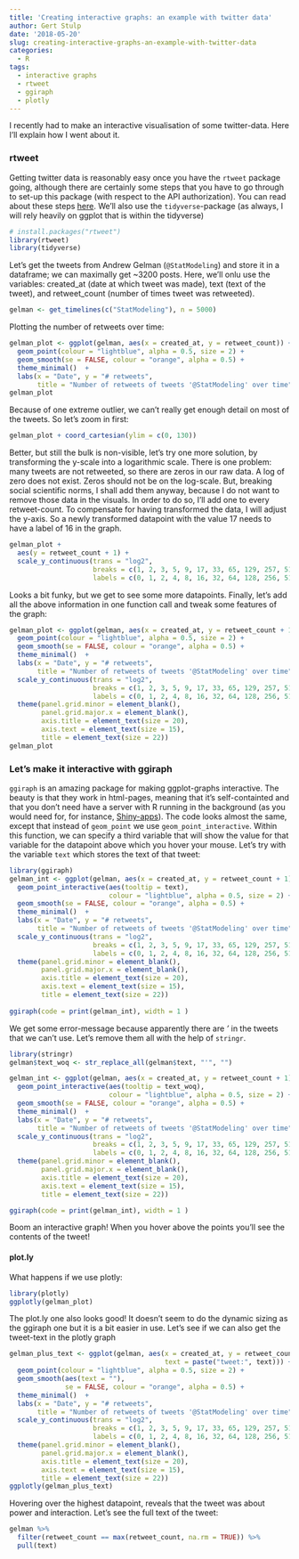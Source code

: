 ```yaml
---
title: 'Creating interactive graphs: an example with twitter data'
author: Gert Stulp
date: '2018-05-20'
slug: creating-interactive-graphs-an-example-with-twitter-data
categories:
  - R
tags:
  - interactive graphs
  - rtweet
  - ggiraph
  - plotly
---
```


I recently had to make an interactive visualisation of some twitter-data. Here I'll explain how I went about it. 

### rtweet
Getting twitter data is reasonably easy once you have the `rtweet` package going, although there are certainly some steps that you have to go through to set-up this package (with respect to the API authorization). You can read about these steps [here](http://rtweet.info/). We'll also use the `tidyverse`-package (as always, I will rely heavily on ggplot that is within the tidyverse)  
```r
# install.packages("rtweet")
library(rtweet)
library(tidyverse)
```

Let's get the tweets from Andrew Gelman (`@StatModeling`) and store it in a dataframe; we can maximally get ~3200 posts. Here, we'll onlu use the variables: created_at (date at which tweet was made), text (text of the tweet), and retweet_count (number of times tweet was retweeted).
```r
gelman <- get_timelines(c("StatModeling"), n = 5000)
```

Plotting the number of retweets over time:
```r
gelman_plot <- ggplot(gelman, aes(x = created_at, y = retweet_count)) +
  geom_point(colour = "lightblue", alpha = 0.5, size = 2) +
  geom_smooth(se = FALSE, colour = "orange", alpha = 0.5) +
  theme_minimal()  +
  labs(x = "Date", y = "# retweets", 
       title = "Number of retweets of tweets '@StatModeling' over time") 
gelman_plot 
```

Because of one extreme outlier, we can't really get enough detail on most of the tweets. So let's zoom in first: 
```r
gelman_plot + coord_cartesian(ylim = c(0, 130))
```

Better, but still the bulk is non-visible, let's try one more solution, by transforming the y-scale into a logarithmic scale. There is one problem: many tweets are not retweeted, so there are zeros in our raw data. A log of zero does not exist. Zeros should not be on the log-scale. But, breaking social scientific norms, I shall add them anyway, because I do not want to remove those data in the visuals. In order to do so, I'll add one to every retweet-count. To compensate for having transformed the data, I will adjust the y-axis. So a newly transformed datapoint with the value 17 needs to have a label of 16 in the graph.   

```r
gelman_plot + 
  aes(y = retweet_count + 1) +
  scale_y_continuous(trans = "log2",
                     breaks = c(1, 2, 3, 5, 9, 17, 33, 65, 129, 257, 513),
                     labels = c(0, 1, 2, 4, 8, 16, 32, 64, 128, 256, 512))
```

Looks a bit funky, but we get to see some more datapoints. Finally, let's add all the above information in one function call and tweak some features of the graph:
```r
gelman_plot <- ggplot(gelman, aes(x = created_at, y = retweet_count + 1)) +
  geom_point(colour = "lightblue", alpha = 0.5, size = 2) +
  geom_smooth(se = FALSE, colour = "orange", alpha = 0.5) +
  theme_minimal()  +
  labs(x = "Date", y = "# retweets", 
       title = "Number of retweets of tweets '@StatModeling' over time") +
  scale_y_continuous(trans = "log2",
                     breaks = c(1, 2, 3, 5, 9, 17, 33, 65, 129, 257, 513),
                     labels = c(0, 1, 2, 4, 8, 16, 32, 64, 128, 256, 512)) +
  theme(panel.grid.minor = element_blank(),
        panel.grid.major.x = element_blank(),
        axis.title = element_text(size = 20),
        axis.text = element_text(size = 15),
        title = element_text(size = 22)) 
gelman_plot
```

### Let's make it interactive with ggiraph
`ggiraph` is an amazing package for making ggplot-graphs interactive. The beauty is that they work in html-pages, meaning that it's self-containted and that you don't need have a server with R running in the background (as you would need for, for instance, [Shiny-apps](https://shiny.rstudio.com/)). The code looks almost the same, except that instead of `geom_point` we use `geom_point_interactive`. Within this function, we can specify a third variable that will show the value for that variable for the datapoint above which you hover your mouse. Let's try with the variable `text` which stores the text of that tweet:
```r
library(ggiraph)
gelman_int <- ggplot(gelman, aes(x = created_at, y = retweet_count + 1)) +
  geom_point_interactive(aes(tooltip = text), 
                         colour = "lightblue", alpha = 0.5, size = 2) +
  geom_smooth(se = FALSE, colour = "orange", alpha = 0.5) +
  theme_minimal()  +
  labs(x = "Date", y = "# retweets", 
       title = "Number of retweets of tweets '@StatModeling' over time") +
  scale_y_continuous(trans = "log2",
                     breaks = c(1, 2, 3, 5, 9, 17, 33, 65, 129, 257, 513),
                     labels = c(0, 1, 2, 4, 8, 16, 32, 64, 128, 256, 512)) +
  theme(panel.grid.minor = element_blank(),
        panel.grid.major.x = element_blank(),
        axis.title = element_text(size = 20),
        axis.text = element_text(size = 15),
        title = element_text(size = 22)) 
  
ggiraph(code = print(gelman_int), width = 1 )
```

We get some error-message because apparently there are *'* in the tweets that we can't use. Let's remove them all with the help of `stringr`.
```r
library(stringr)
gelman$text_woq <- str_replace_all(gelman$text, "'", "")

gelman_int <- ggplot(gelman, aes(x = created_at, y = retweet_count + 1)) +
  geom_point_interactive(aes(tooltip = text_woq), 
                         colour = "lightblue", alpha = 0.5, size = 2) +
  geom_smooth(se = FALSE, colour = "orange", alpha = 0.5) +
  theme_minimal()  +
  labs(x = "Date", y = "# retweets", 
       title = "Number of retweets of tweets '@StatModeling' over time") +
  scale_y_continuous(trans = "log2",
                     breaks = c(1, 2, 3, 5, 9, 17, 33, 65, 129, 257, 513),
                     labels = c(0, 1, 2, 4, 8, 16, 32, 64, 128, 256, 512)) +
  theme(panel.grid.minor = element_blank(),
        panel.grid.major.x = element_blank(),
        axis.title = element_text(size = 20),
        axis.text = element_text(size = 15),
        title = element_text(size = 22)) 

ggiraph(code = print(gelman_int), width = 1 )
```


Boom an interactive graph! When you hover above the points you'll see the contents of the tweet!

#### plot.ly
What happens if we use plotly:
```r
library(plotly)
ggplotly(gelman_plot)
```

The plot.ly one also looks good! It doesn't seem to do the dynamic sizing as the ggiraph one but it is a bit easier in use. Let's see if we can also get the tweet-text in the plotly graph
```r
gelman_plus_text <- ggplot(gelman, aes(x = created_at, y = retweet_count + 1,
                                       text = paste("tweet:", text))) +
  geom_point(colour = "lightblue", alpha = 0.5, size = 2) +
  geom_smooth(aes(text = ""),
              se = FALSE, colour = "orange", alpha = 0.5) +
  theme_minimal()  +
  labs(x = "Date", y = "# retweets", 
       title = "Number of retweets of tweets '@StatModeling' over time") +
  scale_y_continuous(trans = "log2",
                     breaks = c(1, 2, 3, 5, 9, 17, 33, 65, 129, 257, 513),
                     labels = c(0, 1, 2, 4, 8, 16, 32, 64, 128, 256, 512)) +
  theme(panel.grid.minor = element_blank(),
        panel.grid.major.x = element_blank(),
        axis.title = element_text(size = 20),
        axis.text = element_text(size = 15),
        title = element_text(size = 22)) 
ggplotly(gelman_plus_text)
```

Hovering over the highest datapoint, reveals that the tweet was about power and interaction. Let's see the full text of the tweet:
```r
gelman %>% 
  filter(retweet_count == max(retweet_count, na.rm = TRUE)) %>%
  pull(text)
```

